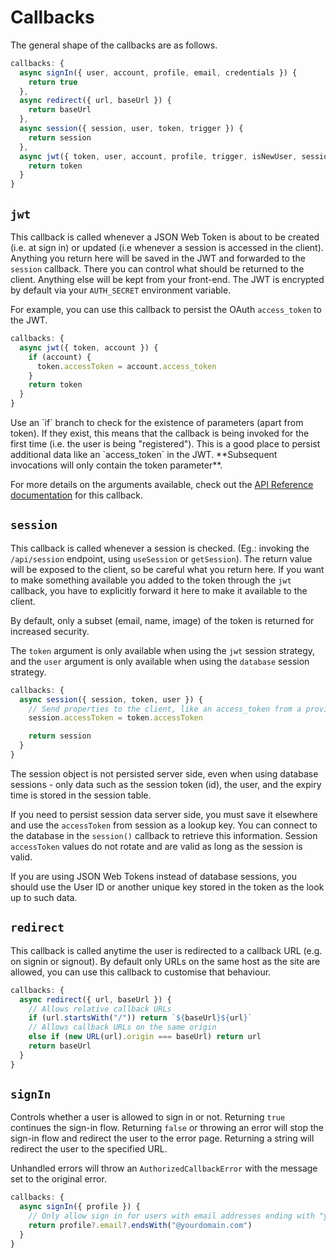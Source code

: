 
# Callbacks

The general shape of the callbacks are as follows.

```ts
callbacks: {
  async signIn({ user, account, profile, email, credentials }) {
    return true
  },
  async redirect({ url, baseUrl }) {
    return baseUrl
  },
  async session({ session, user, token, trigger }) {
    return session
  },
  async jwt({ token, user, account, profile, trigger, isNewUser, session }) {
    return token
  }
}
```

## `jwt`

This callback is called whenever a JSON Web Token is about to be created (i.e. at sign in) or updated (i.e whenever a session is accessed in the client). Anything you return here will be saved in the JWT and forwarded to the `session` callback. There you can control what should be returned to the client. Anything else will be kept from your front-end. The JWT is encrypted by default via your `AUTH_SECRET` environment variable.

For example, you can use this callback to persist the OAuth `access_token` to the JWT.

```ts filename="auth.ts"
callbacks: {
  async jwt({ token, account }) {
    if (account) {
      token.accessToken = account.access_token
    }
    return token
  }
}
```

<Callout>
  Use an `if` branch to check for the existence of parameters (apart from
  token). If they exist, this means that the callback is being invoked for the
  first time (i.e. the user is being "registered"). This is a good place to
  persist additional data like an `access_token` in the JWT. **Subsequent
  invocations will only contain the token parameter**.
</Callout>

For more details on the arguments available, check out the [API Reference documentation](#TODO) for this callback.

## `session`

This callback is called whenever a session is checked. (Eg.: invoking the `/api/session` endpoint, using `useSession` or `getSession`). The return value will be exposed to the client, so be careful what you return here. If you want to make something available you added to the token through the `jwt` callback, you have to explicitly forward it here to make it available to the client.

<Callout>
  By default, only a subset (email, name, image) of the token is returned for
  increased security.
</Callout>

The `token` argument is only available when using the `jwt` session strategy, and the `user` argument is only available when using the `database` session strategy.

```ts filename="auth.ts"
callbacks: {
  async session({ session, token, user }) {
    // Send properties to the client, like an access_token from a provider.
    session.accessToken = token.accessToken

    return session
  }
}
```

<Callout type="warning">
The session object is not persisted server side, even when using database sessions - only data such as the session token (id), the user, and the expiry time is stored in the session table.

If you need to persist session data server side, you must save it elsewhere and use the `accessToken` from session as a lookup key. You can connect to the database in the `session()` callback to retrieve this information. Session `accessToken` values do not rotate and are valid as long as the session is valid.

If you are using JSON Web Tokens instead of database sessions, you should use the User ID or another unique key stored in the token as the look up to such data.

</Callout>

## `redirect`

This callback is called anytime the user is redirected to a callback URL (e.g. on signin or signout). By default only URLs on the same host as the site are allowed, you can use this callback to customise that behaviour.

```ts filename="auth.ts"
callbacks: {
  async redirect({ url, baseUrl }) {
    // Allows relative callback URLs
    if (url.startsWith("/")) return `${baseUrl}${url}`
    // Allows callback URLs on the same origin
    else if (new URL(url).origin === baseUrl) return url
    return baseUrl
  }
}
```

## `signIn`

Controls whether a user is allowed to sign in or not. Returning `true` continues the sign-in flow. Returning `false` or throwing an error will stop the sign-in flow and redirect the user to the error page. Returning a string will redirect the user to the specified URL.

Unhandled errors will throw an `AuthorizedCallbackError` with the message set to the original error.

```ts filename="auth.ts"
callbacks: {
  async signIn({ profile }) {
    // Only allow sign in for users with email addresses ending with "yourdomain.com"
    return profile?.email?.endsWith("@yourdomain.com")
  }
}
```

